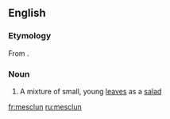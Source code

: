 ==English==

===Etymology===
From {{etyl|fr}} {{term|mescler||to mix|lang=fr}}.

===Noun===
{{wikipedia}}
{{en-noun}}

# A mixture of small, young [[leaf|leaves]] as a [[salad]]

[[fr:mesclun]]
[[ru:mesclun]]
